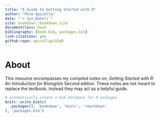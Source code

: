 ```yaml
--- 
title: "A Guide to Getting Started with R"
author: "Pete Apicella"
date: "`r Sys.Date()`"
site: bookdown::bookdown_site
documentclass: book
bibliography: [book.bib, packages.bib]
link-citations: yes
github-repo: apicellap/GSwR
---
```


# About {-}

This resource encompasses my compiled notes on, *Getting Started with R: An Introduction for Biologists* Second edition. These notes are not meant to replace the textbook. Instead they may act as a helpful guide.

```r
# automatically create a bib database for R packages
knitr::write_bib(c(
  .packages(), 'bookdown', 'knitr', 'rmarkdown'
), 'packages.bib')
```
